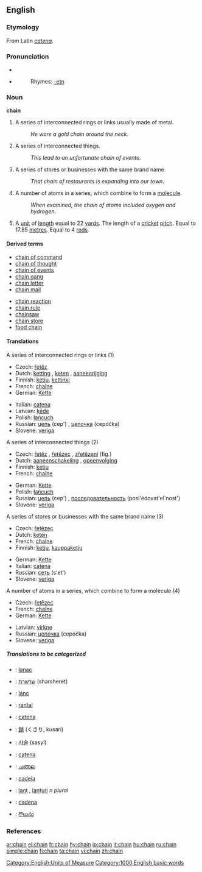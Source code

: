 ==English==

===Etymology===
From Latin ''[[catena]]''.

===Pronunciation===
*{{IPA|/'ʧe:jn/}}
*{{audio|en-us-chain.ogg|Audio (US)}}
*:Rhymes: [[Rhymes:English:-eɪn|-eɪn]]

===Noun===
'''chain'''

# A series of interconnected rings or links usually made of metal.
#: ''He wore a gold chain around the neck''.
# A series of interconnected things.
#: ''This lead to an unfortunate chain of events''.
# A series of stores or businesses with the same brand name.
#: ''That chain of restaurants is expanding into our town''.
# A number of atoms in a series, which combine to form a [[molecule]].
#: ''When examined, the chain of atoms included oxygen and hydrogen''.
# A [[unit]] of [[length]] equal to 22 [[yard]]s. The length of a [[cricket]] [[pitch]]. Equal to 17.85 [[metre]]s. Equal to 4 [[rod]]s.

====Derived terms====
{{top2}}
*[[chain of command]]
*[[chain of thought]]
*[[chain of events]]
*[[chain gang]]
*[[chain letter]]
*[[chain mail]]
{{mid2}}
*[[chain reaction]]
*[[chain rule]]
*[[chainsaw]]
*[[chain store]]
*[[food chain]]
{{bottom}}

====Translations====
;A series of interconnected rings or links (1)
{{top}}
*Czech: [[řetěz]] {{m}}
*Dutch: [[ketting]] {{f}}, [[keten]] {{f}}, [[aaneenrijging]] {{f}}
*Finnish: [[ketju]], [[kettinki]]
*French: [[chaîne]] {{f}}
*German: [[Kette]] {{f}}
{{mid}}
*Italian: [[catena#Italian|catena]] {{f}}
*Latvian: [[ķēde]] {{f}}
*Polish: [[łańcuch]]
*Russian: [[цепь]] (cep') {{f}}, [[цепочка]] (cepóčka) {{f}}
*Slovene: [[veriga]] {{f}}
{{bottom}}

;A series of interconnected things (2)
{{top}}
*Czech: [[řetěz]] {{m}}, [[řetězec]] {{m}}, [[zřetězení]] {{n}} (fig.)
*Dutch: [[aaneenschakeling]] {{f}}, [[opeenvolging]] {{f}}
*Finnish: [[ketju]]
*French: [[chaîne]] {{f}}
{{mid}}
*German: [[Kette]] {{f}}
*Polish: [[łańcuch]]
*Russian: [[цепь]] (cep') {{f}}, [[последовательность]] (posl'édovat'el'nost') {{f}}
*Slovene: [[veriga]] {{f}}
{{bottom}}

;A series of stores or businesses with the same brand name (3)
{{top}}
*Czech: [[řetězec]] {{m}}
*Dutch: [[keten]] {{f}}
*French: [[chaîne]] {{f}}
*Finnish: [[ketju]], [[kauppaketju]]
{{mid}}
*German: [[Kette]] {{f}}
*Italian: [[catena#Italian|catena]] {{f}}
*Russian: [[сеть]] (s'et') {{f}}
*Slovene: [[veriga]] {{f}}
{{bottom}}

;A number of atoms in a series, which combine to form a molecule (4)
{{top}}
*Czech: [[řetězec]] {{m}}
*French: [[chaîne]] {{f}}
*German: [[Kette]] {{f}}
{{mid}}
*Latvian: [[virkne]] {{f}}
*Russian: [[цепочка]] (cepóčka) {{f}}
*Slovene: [[veriga]] {{f}}
{{bottom}}

=====Translations to be categorized=====
{{checktrans}}
{{top}}
*{{ttbc|Croatian}}: [[lanac]]
*{{ttbc|Hebrew}}: [[שרשרת]] (sharsheret)
*{{ttbc|Hungarian}}: [[lánc]]
*{{ttbc|Indonesian}}: [[rantai]]
*{{ttbc|Interlingua}}: [[catena]]
*{{ttbc|Japanese}}: [[鎖]] (くさり, kusari)
{{mid}}
*{{ttbc|Korean}}: [[사슬]] (sasyl)
*{{ttbc|Latin}}: [[catena#Latin|catena]]
*{{ttbc|Malayalam}}: [[ചങ്ങല]]
*{{ttbc|Portuguese}}: [[cadeia]] {{f}}
*{{ttbc|Romanian}}: [[lanţ]] {{n}}, [[lanţuri]] ''n plural''
*{{ttbc|Spanish}}: [[cadena]]
*{{ttbc|Telugu}}: [[గొలుసు]]
{{bottom}}

===References===
{{R:Century 1911}}
{{R:Webster 1913}}

[[Category:English:Units of Measure]]
[[Category:1000 English basic words]]

[[ar:chain]]
[[el:chain]]
[[fr:chain]]
[[hy:chain]]
[[io:chain]]
[[it:chain]]
[[hu:chain]]
[[ru:chain]]
[[simple:chain]]
[[fi:chain]]
[[ta:chain]]
[[vi:chain]]
[[zh:chain]]